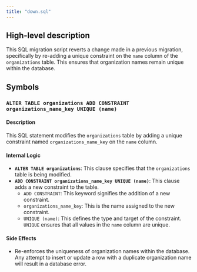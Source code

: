 ```yaml
---
title: "down.sql"
---
```


## High-level description
This SQL migration script reverts a change made in a previous migration, specifically by re-adding a unique constraint on the `name` column of the `organizations` table. This ensures that organization names remain unique within the database.

## Symbols

### `ALTER TABLE organizations ADD CONSTRAINT organizations_name_key UNIQUE (name)`
#### Description
This SQL statement modifies the `organizations` table by adding a unique constraint named `organizations_name_key` on the `name` column. 

#### Internal Logic
- **`ALTER TABLE organizations`**: This clause specifies that the `organizations` table is being modified.
- **`ADD CONSTRAINT organizations_name_key UNIQUE (name)`**: This clause adds a new constraint to the table.
    - `ADD CONSTRAINT`: This keyword signifies the addition of a new constraint.
    - `organizations_name_key`: This is the name assigned to the new constraint.
    - `UNIQUE (name)`: This defines the type and target of the constraint. `UNIQUE` ensures that all values in the `name` column are unique.

#### Side Effects
- Re-enforces the uniqueness of organization names within the database. Any attempt to insert or update a row with a duplicate organization name will result in a database error. 
